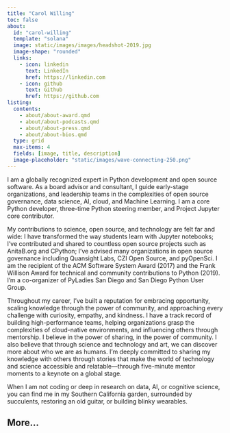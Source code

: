 ```yaml
---
title: "Carol Willing"
toc: false
about:
  id: "carol-willing"
  template: "solana"
  image: static/images/images/headshot-2019.jpg
  image-shape: "rounded"
  links:
    - icon: linkedin
      text: LinkedIn
      href: https://linkedin.com
    - icon: github
      text: Github
      href: https://github.com
listing:
  contents:
    - about/about-award.qmd
    - about/about-podcasts.qmd
    - about/about-press.qmd
    - about/about-bios.qmd
  type: grid
  max-items: 4
  fields: [image, title, description]
  image-placeholder: "static/images/wave-connecting-250.png"
---
```


:::{#carol-willing}

I am a globally recognized expert in Python development and open source
software. As a board advisor and consultant, I guide early-stage organizations,
and leadership teams in the complexities of open source governance, data science, AI,
cloud, and Machine Learning. I am a core Python developer, three-time Python
steering member, and Project Jupyter core contributor.

My contributions to science, open source, and technology are felt far and wide: I have
transformed the way students learn with Jupyter notebooks; I’ve contributed and
shared to countless open source projects such as AnitaB.org and CPython; I’ve
advised many organizations in open source governance including Quansight Labs, CZI
Open Source, and pyOpenSci. I am the recipient of the ACM Software System
Award (2017) and the Frank Willison Award for technical and community contributions to
Python (2019). I’m a co-organizer of PyLadies San Diego and San Diego
Python User Group.

Throughout my career, I’ve built a reputation for embracing opportunity, scaling knowledge
through the power of community, and approaching every challenge with curiosity, empathy, and
kindness. I have a track record of building high-performance teams, helping organizations grasp
the complexities of cloud-native environments, and influencing others through mentorship. I
believe in the power of sharing, in the power of community. I also believe that through science
and technology and art, we can discover more about who we are as humans. I’m deeply
committed to sharing my knowledge with others through stories that make the world of
technology and science accessible and relatable—through five-minute mentor moments to a
keynote on a global stage.

When I am not coding or deep in research on data, AI, or cognitive science, you can find me in
my Southern California garden, surrounded by succulents, restoring an old guitar, or building
blinky wearables.

:::

## More...
